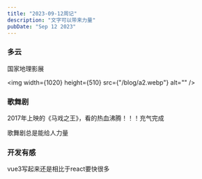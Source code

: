 ```yaml
---
title: "2023-09-12周记"
description: "文字可以带来力量"
pubDate: "Sep 12 2023"
---
```


### 多云

国家地理影展

  <img width={1020} height={510} src={"/blog/a2.webp"} alt="" />


### 歌舞剧
2017年上映的《马戏之王》，看的热血沸腾！！！充气完成


歌舞剧总是能给人力量

### 开发有感

vue3写起来还是相比于react要快很多
